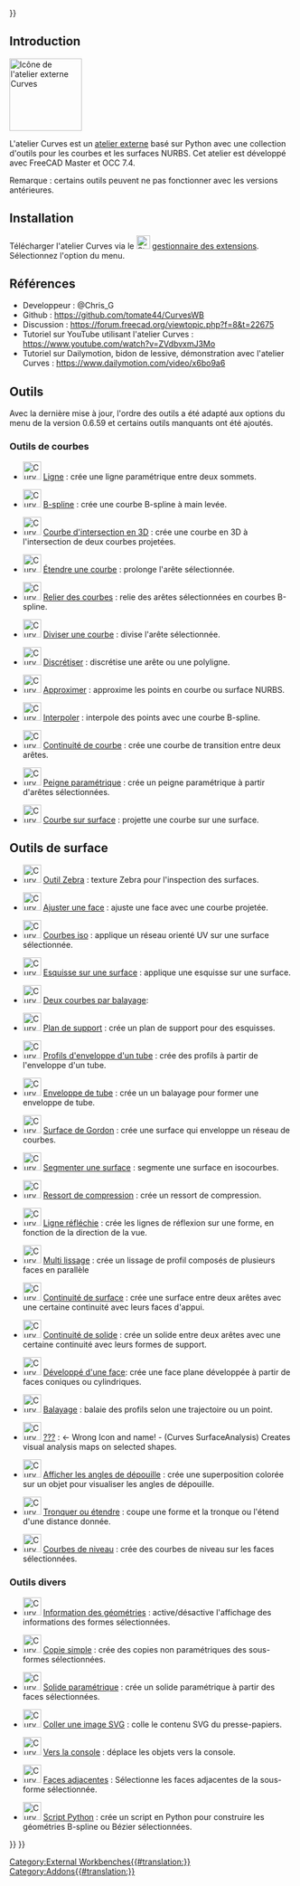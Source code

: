 <languages/>
{{UnfinishedDocu{{#translation:}}}}


<span id="Introduction"></span>
== Introduction ==

[[Image:Curves_workbench_icon.svg|thumb|128px|Icône de l'atelier externe Curves]]
{{TOCright}}

L'atelier Curves est un [[External_workbenches/fr|atelier externe]] basé sur Python avec une collection d'outils pour les courbes et les surfaces NURBS. Cet atelier est développé avec FreeCAD Master et OCC 7.4.

Remarque : certains outils peuvent ne pas fonctionner avec les versions antérieures.

<span id="Installation"></span>
== Installation ==

Télécharger l'atelier Curves via le [[Image:Std_AddonMgr.svg|24px]] [[Std_AddonMgr/fr|gestionnaire des extensions]]. Sélectionnez l'option {{MenuCommand|Outils → Gestionnaire des extensions}} du menu.

<span id="References"></span>
==Références==

* Developpeur : @Chris_G
* Github : https://github.com/tomate44/CurvesWB
* Discussion : https://forum.freecad.org/viewtopic.php?f=8&t=22675
* Tutoriel sur YouTube utilisant l'atelier Curves : https://www.youtube.com/watch?v=ZVdbvxmJ3Mo
* Tutoriel sur Dailymotion, bidon de lessive, démonstration avec l'atelier Curves : https://www.dailymotion.com/video/x6bo9a6

<span id="Tools"></span>
== Outils ==

Avec la dernière mise à jour, l'ordre des outils a été adapté aux options du menu de la version 0.6.59 et certains outils manquants ont été ajoutés.

<span id="Curve_tools"></span>
===Outils de courbes===

<div class="mw-translate-fuzzy">
* [[Image:Curves_Line.svg|32px]] [[Curves_Line/fr|Ligne]] : crée une ligne paramétrique entre deux sommets.
</div>

<div class="mw-translate-fuzzy">
* [[Image:Curves_EditableSpline.svg|32px]] [[Curves_EditableSpline/fr|B-spline]] : crée une courbe B-spline à main levée.
</div>

* [[Image:Curves_MixedCurve.svg|32px]] [[Curves_MixedCurve/fr|Courbe d'intersection en 3D]] : crée une courbe en 3D à l'intersection de deux courbes projetées.

* [[Image:Curves_ExtendCurve.svg|32px]] [[Curves_ExtendCurve/fr|Étendre une courbe]] : prolonge l'arête sélectionnée.

<div class="mw-translate-fuzzy">
* [[Image:Curves_JoinCurve.svg|32px]] [[Curves_JoinCurve/fr|Relier des courbes]] : relie des arêtes sélectionnées en courbes B-spline.
</div>

* [[Image:Curves_SplitCurve.svg|32px]] [[Curves_SplitCurve/fr|Diviser une courbe]] : divise l'arête sélectionnée.

* [[Image:Curves_Discretize.svg|32px]] [[Curves_Discretize/fr|Discrétiser]] : discrétise une arête ou une polyligne.

* [[Image:Curves_Approximate.svg|32px]] [[Curves_Approximate/fr|Approximer]] : approxime les points en courbe ou surface NURBS.

* [[Image:Curves_Interpolate.svg|32px]] [[Curves_Interpolate/fr|Interpoler]] : interpole des points avec une courbe B-spline.

* [[Image:Curves_ParametricBlendCurve.svg|32px]] [[Curves_ParametricBlendCurve/fr|Continuité de courbe]] : crée une courbe de transition entre deux arêtes.

<div class="mw-translate-fuzzy">
* [[Image:Curves_ParametricComb.svg|32px]] [[Curves_ParametricComb/fr|Peigne paramétrique]] : crée un peigne paramétrique à partir d'arêtes sélectionnées.
</div>

* [[Image:Curves_CurveOnSurface.svg|32px]] [[Curves_CurveOnSurface/fr|Courbe sur surface]] : projette une courbe sur une surface.

<span id="Surface_tools"></span>
== Outils de surface ==

* [[Image:Curves_ZebraTool.svg|32px]] [[Curves_ZebraTool/fr|Outil Zebra]] : texture Zebra pour l'inspection des surfaces.

* [[Image:Curves_TrimFace.svg|32px]] [[Curves_TrimFace/fr|Ajuster une face]] : ajuste une face avec une courbe projetée.

* [[Image:Curves_IsoCurve.svg|32px]] [[Curves_IsoCurve/fr|Courbes iso]] : applique un réseau orienté UV sur une surface sélectionnée.

<div class="mw-translate-fuzzy">
* [[Image:Curves_SketchOnSurface.svg|32px]] [[Curves_SketchOnSurface/fr|Esquisse sur une surface]] : applique une esquisse sur une surface.
</div>

* [[Image:Curves_Sweep2Rails.svg|32px]] [[Curves_Sweep2Rails/fr|Deux courbes par balayage]]:

<div class="mw-translate-fuzzy">
* [[Image:Curves_ProfileSupport.svg|32px]] [[Curves_ProfileSupport/fr|Plan de support]] : crée un plan de support pour des esquisses.
</div>

<div class="mw-translate-fuzzy">
* [[Image:Curves_PipeshellProfile.svg|32px]] [[Curves_PipeshellProfile/fr|Profils d'enveloppe d'un tube]] : crée des profils à partir de l'enveloppe d'un tube.
</div>

* [[Image:Curves_Pipeshell.svg|32px]] [[Curves_Pipeshell/fr|Enveloppe de tube]] : crée un un balayage pour former une enveloppe de tube.

<div class="mw-translate-fuzzy">
* [[Image:Curves_GordonSurface.svg|32px]] [[Curves_GordonSurface/fr|Surface de Gordon]] : crée une surface qui enveloppe un réseau de courbes.
</div>

<div class="mw-translate-fuzzy">
* [[Image:Curves_SegmentSurface.svg|32px]] [[Curves_SegmentSurface/fr|Segmenter une surface]] : segmente une surface en isocourbes.
</div>

<div class="mw-translate-fuzzy">
* [[Image:Curves_CompressionSpring.svg|32px]] [[Curves_CompressionSpring/fr|Ressort de compression]] : crée un ressort de compression.
</div>

<div class="mw-translate-fuzzy">
* [[Image:Curves_ReflectLines.svg|32px]] [[Curves_ReflectLines/fr|Ligne réfléchie]] : crée les lignes de réflexion sur une forme, en fonction de la direction de la vue.
</div>

* [[Image:Curves_MultiLoft.svg|32px]] [[Curves_MultiLoft/fr|Multi lissage]] : crée un lissage de profil composés de plusieurs faces en parallèle

* [[Image:Curves_BlendSurf2.svg|32px]] [[Curves_BlendSurf2/fr|Continuité de surface]] : crée une surface entre deux arêtes avec une certaine continuité avec leurs faces d'appui.

* [[Image:Curves_BlendSolid.svg|32px]] [[Curves_BlendSolid/fr|Continuité de solide]] : crée un solide entre deux arêtes avec une certaine continuité avec leurs formes de support.

* [[Image:Curves_FlattenFace.svg|32px]] [[Curves_FlattenFace/fr|Développé d'une face]]: crée une face plane développée à partir de faces coniques ou cylindriques.

* [[Image:Curves_RotationSweep.svg|32px]] [[Curves_RotationSweep/fr|Balayage]] : balaie des profils selon une trajectoire ou un point.

* [[Image:Curves_ZebraTool.svg|32px]] [[Curves_SurfaceAnalysis/fr|???]] : <- Wrong Icon and name! - (Curves SurfaceAnalysis) Creates visual analysis maps on selected shapes.

* [[Image:Curves_DraftAnalysis.svg|32px]] [[Curves_DraftAnalysis/fr|Afficher les angles de dépouille]] : crée une superposition colorée sur un objet pour visualiser les angles de dépouille.

* [[Image:Curves_TruncateExtend.svg|32px]] [[Curves_TruncateExtend/fr|Tronquer ou étendre]] : coupe une forme et la tronque ou l'étend d'une distance donnée.

* [[Image:Curves_WaterlineCurves.svg|32px]] [[Curves_WaterlineCurves/fr|Courbes de niveau]] : crée des courbes de niveau sur les faces sélectionnées.

<span id="Miscellaneous_tools"></span>
=== Outils divers ===

* [[Image:Curves_GeomInfo.svg|32px]] [[Curves_GeomInfo/fr |Information des géométries]] : active/désactive l'affichage des informations des formes sélectionnées.

<div class="mw-translate-fuzzy">
* [[Image:Curves_ExtractSubshape.svg|32px]] [[Curves_ExtractSubshape/fr|Copie simple]] : crée des copies non paramétriques des sous-formes sélectionnées.
</div>

<div class="mw-translate-fuzzy">
* [[Image:Curves_ParametricSolid.svg|32px]] [[Curves_ParametricSolid/fr|Solide paramétrique]] : crée un solide paramétrique à partir des faces sélectionnées.
</div>

<div class="mw-translate-fuzzy">
* [[Image:Curves_PasteSVG.svg|32px]] [[Curves_PasteSVG/fr|Coller une image SVG]] : colle le contenu SVG du presse-papiers.
</div>

* [[Image:Curves_ToConsole.svg|32px]] [[Curves_ToConsole/fr|Vers la console]] : déplace les objets vers la console.

<div class="mw-translate-fuzzy">
* [[Image:Curves_AdjacentFaces.svg|32px]] [[Curves_AdjacentFaces/fr|Faces adjacentes]] : Sélectionne les faces adjacentes de la sous-forme sélectionnée.
</div>

* [[Image:Curves_BSplineToConsole.svg|32px]] [[Curves_BSplineToConsole/fr|Script Python]] : crée un script en Python pour construire les géométries B-spline ou Bézier sélectionnées.


{{Curves Tools navi{{#translation:}}}}
{{Userdocnavi{{#translation:}}}}
[[Category:External Workbenches{{#translation:}}]]
[[Category:Addons{{#translation:}}]]